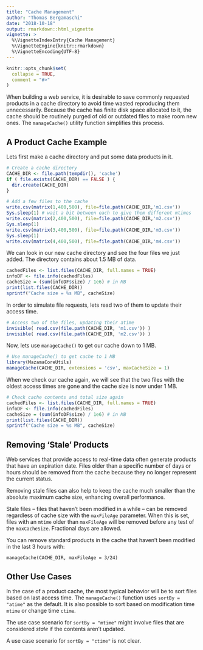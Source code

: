 ```yaml
---
title: "Cache Management"
author: "Thomas Bergamaschi"
date: "2018-10-18"
output: rmarkdown::html_vignette
vignette: >
  %\VignetteIndexEntry{Cache Management}
  %\VignetteEngine{knitr::rmarkdown}
  %\VignetteEncoding{UTF-8}
---
```


```r
knitr::opts_chunk$set(
  collapse = TRUE,
  comment = "#>"
)
```

When building a web service, it is desirable to save commonly requested products
in a cache directory to avoid time wasted reproducing them unnecessarily.
Because the cache has finite disk space allocated to it, the cache should be 
routinely purged of old or outdated files to make room new ones. The 
```manageCache()``` utility function simplifies this process.

## A Product Cache Example

Lets first make a cache directory and put some data products in it.

```r
# Create a cache directory
CACHE_DIR <- file.path(tempdir(), 'cache')
if ( file.exists(CACHE_DIR) == FALSE ) {
  dir.create(CACHE_DIR)
}

# Add a few files to the cache
write.csv(matrix(1,400,500), file=file.path(CACHE_DIR,'m1.csv'))
Sys.sleep(1) # wait a bit between each to give them different mtimes
write.csv(matrix(2,400,500), file=file.path(CACHE_DIR,'m2.csv'))
Sys.sleep(1)
write.csv(matrix(3,400,500), file=file.path(CACHE_DIR,'m3.csv'))
Sys.sleep(1)
write.csv(matrix(4,400,500), file=file.path(CACHE_DIR,'m4.csv'))
```

We can look in our new cache directory and see the four files we just added. 
The directory contains about 1.5 MB of data.

```r
cachedFiles <- list.files(CACHE_DIR, full.names = TRUE)
infoDF <- file.info(cachedFiles)
cacheSize = (sum(infoDF$size) / 1e6) # in MB
print(list.files(CACHE_DIR))
sprintf("Cache size = %s MB", cacheSize)
```

In order to simulate file requests, lets read two of them to update their access 
time.

```r
# Access two of the files, updating their atime
invisible( read.csv(file.path(CACHE_DIR, 'm1.csv')) )
invisible( read.csv(file.path(CACHE_DIR, 'm2.csv')) )
```

Now, lets use ```manageCache()``` to get our cache down to 1 MB.

```r
# Use manageCache() to get cache to 1 MB
library(MazamaCoreUtils)
manageCache(CACHE_DIR, extensions = 'csv', maxCacheSize = 1)
```

When we check our cache again, we will see that the two files with the oldest
access times are gone and the cache size is now under 1 MB.

```r
# Check cache contents and total size again
cachedFiles <- list.files(CACHE_DIR, full.names = TRUE)
infoDF <- file.info(cachedFiles)
cacheSize = (sum(infoDF$size) / 1e6) # in MB
print(list.files(CACHE_DIR))
sprintf("Cache size = %s MB", cacheSize)
```

## Removing 'Stale' Products

Web services that provide access to real-time data often generate products that
have an expiration date. Files older than a specific number of days or hours 
should be removed from the cache because they no longer represent the current
status.

Removing stale files can also help to keep the cache much smaller than the
absolute maximum cache size, enhancing overall performance.

Stale files -- files that haven't been modified in a while -- can be removed 
regardless of  cache size with the `maxFileAge` parameter. When this is set, 
files with an  `mtime` older than `maxFileAge` will  be removed before any test 
of the  `maxCacheSize`. Fractional days are allowed.

You can remove standard products in the cache that haven't been modified in the 
last 3 hours with:

```
manageCache(CACHE_DIR, maxFileAge = 3/24)
```

## Other Use Cases

In the case of a product cache, the most typical behavior will be to sort
files based on last access time. The `manageCache()` function uses
`sortBy = "atime"` as the default. It is also possible to sort based on 
modification time `mtime` or change time `ctime`.

The use case scenario for `sortBy = "mtime"` might involve files that are
considered *stale* if the contents aren't updated.

A use case scenario for `sortBy = "ctime"` is not clear.
